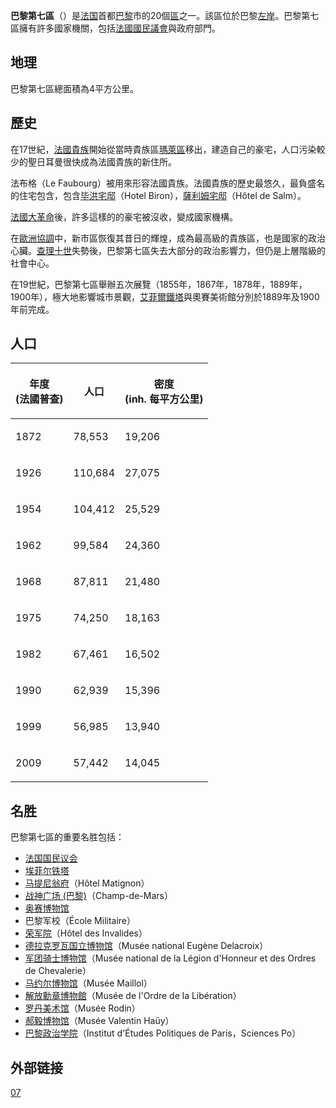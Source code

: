 {{Infobox settlement
| name                    = 巴黎第七区
| other_name              = {{lang-fr|7<sup>e</sup> arrondissement de Paris}}
| settlement_type         = [[巴黎区份|巴黎区份]]
| image_skyline           = Paris.wiki.800pix.eiffelview.jpg
| image_caption           = 從第7區眺望[[榮軍院|榮軍院]]與[[艾菲爾鐵塔|艾菲爾鐵塔]]
| image_map               = Paris 7e arr jms.gif
| map_caption             = 该区在[[巴黎|巴黎]]的位置
| latd =  | latm =  | lats =  | latNS = 
| longd =  | longm =  | longs =  | longEW = 
| coordinates_region      = FR
| subdivision_type        = 国家
| subdivision_name        = [[法国|法国]]
| subdivision_type1       = [[法国大区|大区]]
| subdivision_name1       = [[法蘭西島大區|法兰西岛]]
| subdivision_type2       = [[省_(法国)|省]]
| subdivision_name2       = [[巴黎|巴黎]]
| subdivision_type3       = 
| subdivision_name3       = 
| subdivision_type4       = 
| subdivision_name4       = 
| subdivision_type5       = [[市镇_(法国)|市镇]]
| subdivision_name5       = [[巴黎|巴黎]]
| leader_party            = 
| leader_title            = 
| leader_name             = 
| leader_title1           = 
| leader_name1            = 
| unit_pref               = 
| area_footnotes          = 
| area_total_km2          = 4.088
| elevation_m             = 
| elevation_max_m         = 
| elevation_min_m         = 
| population_footnotes    = 
| population_total        = 56985
| population_as_of        = 1999年3月8日普查
| population_est          = 
| pop_est_as_of           = 
| population_density_km2  = 
| population_demonym      = 
| postal_code_type        = 
| postal_code             = 
| area_code_type          = 
| area_code               = 
| blank_name_sec1         = 
| blank_info_sec1         = 
| footnotes               = 
}}
{{arrondissements}}

'''巴黎第七區'''（{{lang-fr|'''7<sup>e</sup> arrondissement de Paris'''}}）是[[法国|法国]]首都[[巴黎|巴黎]]市的20個[[巴黎区份|區]]之一。該區位於巴黎[[左岸_(法國)|左岸]]。巴黎第七區擁有許多國家機關，包括[[法國國民議會|法國國民議會]]與政府部門。

==地理==
巴黎第七區總面積為4平方公里。

==歷史==
在17世紀，[[法國貴族|法國貴族]]開始從當時貴族區[[瑪萊區|瑪萊區]]移出，建造自己的豪宅，人口污染較少的聖日耳曼很快成為法國貴族的新住所。

法布格（Le Faubourg）被用來形容法國貴族。法國貴族的歷史最悠久，最負盛名的住宅包含，包含[[毕洪宅邸|毕洪宅邸]]（Hotel Biron），[[薩利姆宅邸|薩利姆宅邸]]（Hôtel de Salm）。

[[法國大革命|法國大革命]]後，許多這樣的的豪宅被沒收，變成國家機構。

在[[歐洲協調|歐洲協調]]中，新市區恢復其昔日的輝煌，成為最高級的貴族區，也是國家的政治心臟。[[查理十世|查理十世]]失勢後，巴黎第七區失去大部分的政治影響力，但仍是上層階級的社會中心。

在19世紀，巴黎第七區舉辦五次展覽（1855年，1867年，1878年，1889年，1900年），極大地影響城市景觀，[[艾菲爾鐵塔|艾菲爾鐵塔]]與奧賽美術館分別於1889年及1900年前完成。

==人口==
{| class="wikitable"
! 年度<br />(法國普查)
! 人口
! 密度<br />(inh. 每平方公里)
|-
| 1872
| 78,553
| 19,206
|-
| 1926 {{small|(巔峰)}}
| 110,684
| 27,075
|-
| 1954
| 104,412
| 25,529
|-
| 1962
| 99,584
| 24,360
|-
| 1968
| 87,811
| 21,480
|-
| 1975
| 74,250
| 18,163
|-
| 1982
| 67,461
| 16,502
|-
| 1990
| 62,939
| 15,396
|-
| 1999
| 56,985
| 13,940
|-
| 2009
| 57,442
| 14,045
|}

==名胜==
巴黎第七區的重要名胜包括：
* [[法国国民议会|法国国民议会]]
* [[埃菲尔铁塔|埃菲尔铁塔]]
* [[马提尼翁府|马提尼翁府]]（Hôtel Matignon）
* [[战神广场_(巴黎)|战神广场 (巴黎)]]（Champ-de-Mars）
* [[奥赛博物馆|奥赛博物馆]]
* 巴黎军校（École Militaire）
* [[荣军院|荣军院]]（Hôtel des Invalides）
* [[德拉克罗瓦国立博物馆|德拉克罗瓦国立博物馆]]（Musée national Eugène Delacroix）
* [[军团骑士博物馆|军团骑士博物馆]]（Musée national de la Légion d'Honneur et des Ordres de Chevalerie）   
* [[马约尔博物馆|马约尔博物馆]]（Musée Maillol）
* [[解放勳章博物館|解放勳章博物館]]（Musée de l'Ordre de la Libération）
* [[罗丹美术馆|罗丹美术馆]]（Musée Rodin）
* [[郝毅博物馆|郝毅博物馆]]（Musée Valentin Haüy）
* [[巴黎政治学院|巴黎政治学院]]（Institut d'Études Politiques de Paris，Sciences Po）

== 外部链接 ==
{{Wikivoyage|巴黎}}

{{巴黎}}
{{coord|48|51|33|N|2|18|46|E|region:FR_type:city|display=title}}

[[Category:巴黎区份|07]]